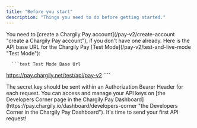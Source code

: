 ```yaml
---
title: "Before you start"
description: "Things you need to do before getting started."
---
```


<Steps>
   <Step title="Chargily Pay account">
      You need to [create a Chargily Pay account](/pay-v2/create-account "create a
      Chargily Pay account"), if you don't have one already.
   </Step>

   <Step title="API base URL">
      Here is the API base URL for the Chargily Pay [Test Mode](/pay-v2/test-and-live-mode "Test Mode"):

      ```text Test Mode Base Url
https://pay.chargily.net/test/api/pay-v2
      ````
   </Step>

   <Step title="Secret API Key">
      The secret key should be sent within an Authorization Bearer Header for each request. You can access and manage your API keys on [the Developers Corner page in the Chargily Pay Dashboard](https://pay.chargily.io/dashboard/developers-corner "the Developers Corner in the Chargily Pay Dashboard").
   </Step>
</Steps>

<Card title="Your first API request - create a new Product." icon="flag-checkered" href="/pay-v2/first-api-request">
  It's time to send your first API request!
</Card>
